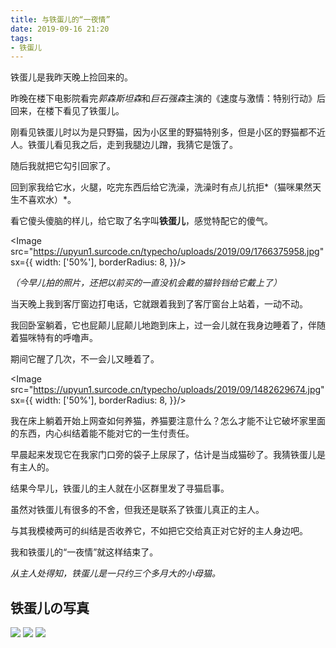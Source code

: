 ```yaml
---
title: 与铁蛋儿的“一夜情”
date: 2019-09-16 21:20
tags:
- 铁蛋儿
---
```


铁蛋儿是我昨天晚上捡回来的。


昨晚在楼下电影院看完*郭森斯坦森*和*巨石强森*主演的《速度与激情：特别行动》后回来，在楼下看见了铁蛋儿。


刚看见铁蛋儿时以为是只野猫，因为小区里的野猫特别多，但是小区的野猫都不近人。铁蛋儿看见我之后，走到我腿边儿蹭，我猜它是饿了。

随后我就把它勾引回家了。


回到家我给它水，火腿，吃完东西后给它洗澡，洗澡时有点儿抗拒*（猫咪果然天生不喜欢水）*。

看它傻头傻脑的样儿，给它取了名字叫**铁蛋儿**，感觉特配它的傻气。

<Image src="https://upyun1.surcode.cn/typecho/uploads/2019/09/1766375958.jpg" sx={{
  width: ['50%'],
  borderRadius: 8,
}}/>

*（今早儿拍的照片，还把以前买的一直没机会戴的猫铃铛给它戴上了）*




当天晚上我到客厅窗边打电话，它就跟着我到了客厅窗台上站着，一动不动。


我回卧室躺着，它也屁颠儿屁颠儿地跑到床上，过一会儿就在我身边睡着了，伴随着猫咪特有的呼噜声。

期间它醒了几次，不一会儿又睡着了。

<Image src="https://upyun1.surcode.cn/typecho/uploads/2019/09/1482629674.jpg" sx={{
  width: ['50%'],
  borderRadius: 8,
}}/>



我在床上躺着开始上网查如何养猫，养猫要注意什么？怎么才能不让它破坏家里面的东西，内心纠结着能不能对它的一生付责任。



早晨起来发现它在我家门口旁的袋子上尿尿了，估计是当成猫砂了。我猜铁蛋儿是有主人的。

结果今早儿，铁蛋儿的主人就在小区群里发了寻猫启事。




虽然对铁蛋儿有很多的不舍，但我还是联系了铁蛋儿真正的主人。


与其我模棱两可的纠结是否收养它，不如把它交给真正对它好的主人身边吧。


我和铁蛋儿的“一夜情”就这样结束了。



*从主人处得知，铁蛋儿是一只约三个多月大的小母猫。*

## 铁蛋儿の写真

<Flex>
  <Card width={['30% ']} mx='auto'>
    <Image src="https://upyun1.surcode.cn/typecho/uploads/2019/09/2867367599.jpg"/>
  </Card>
  <Card width={['30% ']} mx='auto'>
    <Image src="https://upyun1.surcode.cn/typecho/uploads/2019/09/1564673647.jpg"/>
  </Card>
  <Card width={['30% ']} mx='auto'>
    <Image src="https://upyun1.surcode.cn/typecho/uploads/2019/09/833197968.jpg"/>
  </Card>
</Flex>


